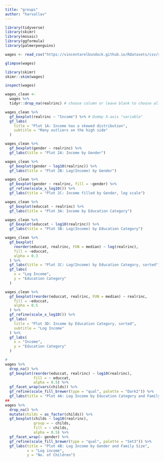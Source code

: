 ```yaml
---
title: "groups"
author: "harvallav"
---
```


```r
library(tidyverse)
library(skimr)
library(mosaic)
library(ggformula)
library(palmerpenguins)
```

```r
wages <- read_csv("https://vincentarelbundock.github.io/Rdatasets/csv/stevedata/gss_wages.csv")
```

```r
glimpse(wages)
```

```r
library(skimr)
skimr::skim(wages)
```

```r
inspect(wages)
```

```r
wages_clean <-
  wages %>%
  tidyr::drop_na(realrinc) # choose column or leave blank to choose all
```

```r
wages_clean %>%
  gf_boxplot(realrinc ~ "Income") %>% # Dummy X-axis "variable"
  gf_labs(
    title = "Plot 1A: Income has a skewed distribution",
    subtitle = "Many outliers on the high side"
  )
```

```r
wages_clean %>%
  gf_boxplot(gender ~ realrinc) %>%
  gf_labs(title = "Plot 2A: Income by Gender")
```

```r
wages_clean %>%
  gf_boxplot(gender ~ log10(realrinc)) %>%
  gf_labs(title = "Plot 2B: Log(Income) by Gender")
```

```r
wages_clean %>%
  gf_boxplot(gender ~ realrinc, fill = ~gender) %>%
  gf_refine(scale_x_log10()) %>%
  gf_labs(title = "Plot 2C: Income filled by Gender, log scale")
```

```r
wages_clean %>%
  gf_boxplot(educcat ~ realrinc) %>%
  gf_labs(title = "Plot 3A: Income by Education Category")

```

```r
wages_clean %>%
  gf_boxplot(educcat ~ log10(realrinc)) %>%
  gf_labs(title = "Plot 3B: Log(Income) by Education Category")

```

```r
wages_clean %>%
  gf_boxplot(
    reorder(educcat, realrinc, FUN = median) ~ log(realrinc),
    fill = ~educcat,
    alpha = 0.3
  ) %>%
  gf_labs(title = "Plot 3C: Log(Income) by Education Category, sorted") %>%
  gf_labs(
    x = "Log Income",
    y = "Education Category"
  )
```

```r
wages_clean %>%
  gf_boxplot(reorder(educcat, realrinc, FUN = median) ~ realrinc,
    fill = ~educcat,
    alpha = 0.5
  ) %>%
  gf_refine(scale_x_log10()) %>%
  gf_labs(
    title = "Plot 3D: Income by Education Category, sorted",
    subtitle = "Log Income"
  ) %>%
  gf_labs(
    x = "Income",
    y = "Education Category"
  )
```

```r

#
wages %>% 
  drop_na() %>% 
  gf_boxplot(reorder(educcat, realrinc) ~ log10(realrinc),
             fill = ~ educcat, 
             alpha = 0.5) %>% 
  gf_facet_wrap(vars(childs)) %>% 
  gf_refine(scale_fill_brewer(type = "qual", palette = "Dark2")) %>% 
  gf_labs(title = "Plot 4A: Log Income by Education Category and Family Size", x = "Log income", y = "No. of Children")
##
wages %>% 
  drop_na() %>% 
  mutate(childs = as_factor(childs)) %>% 
  gf_boxplot(childs ~ log10(realrinc),
             group = ~ childs,
             fill = ~ childs, 
             alpha = 0.5) %>% 
  gf_facet_wrap(~ gender) %>% 
  gf_refine(scale_fill_brewer(type = "qual", palette = "Set3")) %>% 
  gf_labs(title = "Plot 4B: Log Income by Gender and Family Size",
          x = "Log income",
          y = "No. of Children")
```
